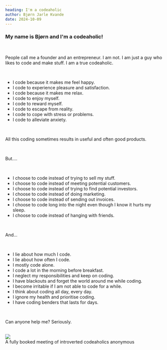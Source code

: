 ```yaml
---
heading: I'm a codeaholic
author: Bjørn Jarle Kvande
date: 2024-10-09
---
```



### My name is Bjørn and I'm a codeaholic!

<br />

<p>
  People call me a founder and an entrepreneur. I am not. I am just a guy who
  likes to code and make stuff. I am a true codeaholic.
</p>

<br />

- I code because it makes me feel happy.
- I code to experience pleasure and satisfaction.
- I code because it makes me relax.
- I code to enjoy myself.
- I code to reward myself.
- I code to escape from reality.
- I code to cope with stress or problems.
- I code to alleviate anxiety.

<br />

All this coding sometimes results in useful and often good products.

<br />

But....

<br />

- I choose to code instead of trying to sell my stuff.
- I choose to code instead of meeting potential customers.
- I choose to code instead of trying to find potential investors.
- I choose to code instead of doing marketing.
- I choose to code instead of sending out invoices.
- I choose to code long into the night even though I know it hurts my sleep.
- I choose to code instead of hanging with friends.

<br />

And...

<br />

- I lie about how much I code.
- I lie about how often I code.
- I mostly code alone.
- I code a lot in the morning before breakfast.
- I neglect my responsibilities and keep on coding.
- I have blackouts and forget the world around me while coding.
- I become irritable if I am not able to code for a while.
- I think about coding all day, every day.
- I ignore my health and prioritise coding.
- I have coding benders that lasts for days.

<br />

Can anyone help me? Seriously.

<br />

<div className="flex flex-wrap justify-center">
  <Image src="coding/codeaholics.jpg" />
  <div className="italic text-gray-700 text-sm">
    A fully booked meeting of introverted codeaholics anonymous
  </div>
</div>
